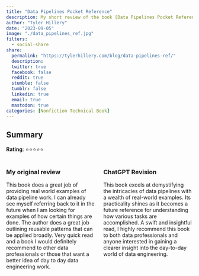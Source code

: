 ```yaml
---
title: "Data Pipelines Pocket Reference"
description: My short review of the book [Data Pipelines Pocket Reference](https://a.co/d/7azt10z) by James Densmore.
author: "Tyler Hillery"
date: "2023-09-05"
image: "./data_pipelines_ref.jpg"
filters:
  - social-share
share:
  permalink: "https://tylerhillery.com/blog/data-pipelines-ref/"
  description:
  twitter: true
  facebook: false
  reddit: true
  stumble: false
  tumblr: false
  linkedin: true
  email: true
  mastodon: true
categories: [Nonfiction Technical Book]
---
```


## Summary

**Rating**: ⭐⭐⭐⭐⭐

:::: {.columns}

::: {.column width="50%"}
### My original review
This book does a great job of providing real world examples of data pipeline work. I can already see myself referring back to it in the future when I am looking for examples of how certain things are done. The author does a great job outlining reusable patterns that can be applied broadly. Very quick read and a book I would definitely recommend to other data professionals or those that want a better idea of day to day data engineering work. 
:::

::: {.column width="50%"}
### ChatGPT Revision
This book excels at demystifying the intricacies of data pipelines with a wealth of real-world examples. Its practicality shines as it becomes a future reference for understanding how various tasks are accomplished. A swift and insightful read, I highly recommend this book to both data professionals and anyone interested in gaining a clearer insight into the day-to-day world of data engineering.
:::

::::


